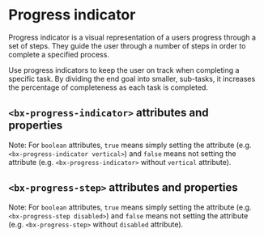 
# Progress indicator

Progress indicator is a visual representation of a users progress through a set of steps. They guide the user through a number of steps in order to complete a specified process.

Use progress indicators to keep the user on track when completing a specific task. By dividing the end goal into smaller, sub-tasks, it increases the percentage of completeness as each task is completed.

<Preview withToolbar>
  <Story id="components-progress-indicator--default-story" height="160px" />
</Preview>

## `<bx-progress-indicator>` attributes and properties

Note: For `boolean` attributes, `true` means simply setting the attribute (e.g. `<bx-progress-indicator vertical>`) and `false` means not setting the attribute (e.g. `<bx-progress-indicator>` without `vertical` attribute).

<Props of="bx-progress-indicator" />

## `<bx-progress-step>` attributes and properties

Note: For `boolean` attributes, `true` means simply setting the attribute (e.g. `<bx-progress-step disabled>`) and `false` means not setting the attribute (e.g. `<bx-progress-step>` without `disabled` attribute).

<Props of="bx-progress-step" />

